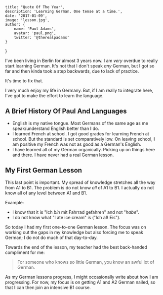 
    title: "Quote Of The Year",
    description: 'Learning German. One tense at a time.',
    date: '2017-01-09',
    image: 'lesson.jpg',
    author: {
        name: 'Paul Adams',
        avatar: 'paul.png',
        twitter: '@therealpadams'
    }
}


I've been living in Berlin for almost 3 years now. I am *very* overdue
to really start learning German. It's not that I don't speak *any*
German, but I got so far and then kinda took a step backwards, due to
lack of practice.

It's time to fix that.

I very much enjoy my life in Germany. But, if I am really to integrate
here, I've got to make the effort to learn the language.

## A Brief History Of Paul And Languages

- English is my native tongue. Most Germans of the same age as me
  speak/understand English better than I do.
- I learned French at school. I got good grades for learning French
  at school. But the standard is set comparatively low. On leaving
  school, I am positive my French was not as good as a German's
  English.
- I have learned all of my German organically. Picking up on things
  here and there. I have never had a real German lesson.

## My First German Lesson

This last point is important. My spread of knowledge stretches all the
way from A1 to B1. The problem is do not know *all* of A1 to B1. I
actually do not know all of any level between A1 and B1.

Example:

- I know that it is "Ich *bin* mit Fahrrad gefahren" and not "*habe*".
- I do not know what "I ate ice cream" is ("Ich aß Eis").

So today I had my first one-to-one German lesson. The focus was on
working out the gaps in my knowledge but also forcing me to speak
German; I do not do much of that day-to-day.

Towards the end of the lesson, my teacher had the best back-handed
compliment for me:

> For someone who knows so little German, you know an awful lot of
> German.

As my German lessons progress, I might occasionally write about how I
am progressing. For now, my focus is on getting A1 and A2 German
nailed, so that I can then join an intensive B1 course.